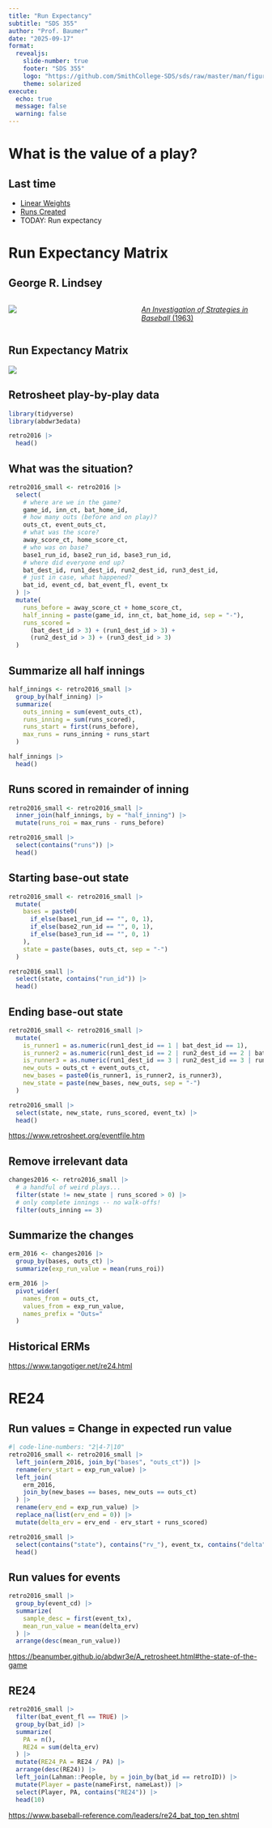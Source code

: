 ```yaml
---
title: "Run Expectancy"
subtitle: "SDS 355"
author: "Prof. Baumer" 
date: "2025-09-17"
format: 
  revealjs:
    slide-number: true
    footer: "SDS 355"
    logo: "https://github.com/SmithCollege-SDS/sds/raw/master/man/figures/logo.png"
    theme: solarized
execute: 
  echo: true
  message: false
  warning: false
---
```


# What is the value of a play? 

## Last time

- [Linear Weights](03_linear_weights.qmd)
- [Runs Created](https://en.wikipedia.org/wiki/Runs_created)
- TODAY: Run expectancy

# Run Expectancy Matrix

## George R. Lindsey

:::: {.columns}
::: {.column width="50%"}

![](https://matthewswiseman.ca/wp-content/uploads/2020/05/lindsey.jpg?w=683)

:::
::: {.column width="50%"}

[*An Investigation of Strategies in Baseball* (1963)](https://www-jstor-org.libproxy.smith.edu/stable/167996)

:::
::::

## Run Expectancy Matrix

![](https://batsandstats.com/wp-content/uploads/2016/08/chart11.png)

## Retrosheet play-by-play data

```r
library(tidyverse)
library(abdwr3edata)

retro2016 |>
  head()
```

## What was the situation?

```r
retro2016_small <- retro2016 |> 
  select(
    # where are we in the game?
    game_id, inn_ct, bat_home_id, 
    # how many outs (before and on play)?
    outs_ct, event_outs_ct, 
    # what was the score?
    away_score_ct, home_score_ct,
    # who was on base?
    base1_run_id, base2_run_id, base3_run_id,
    # where did everyone end up?
    bat_dest_id, run1_dest_id, run2_dest_id, run3_dest_id,
    # just in case, what happened?
    bat_id, event_cd, bat_event_fl, event_tx
  ) |>
  mutate(
    runs_before = away_score_ct + home_score_ct,
    half_inning = paste(game_id, inn_ct, bat_home_id, sep = "-"),
    runs_scored = 
      (bat_dest_id > 3) + (run1_dest_id > 3) + 
      (run2_dest_id > 3) + (run3_dest_id > 3)
  )
```

## Summarize all half innings

```r
half_innings <- retro2016_small |>
  group_by(half_inning) |>
  summarize(
    outs_inning = sum(event_outs_ct), 
    runs_inning = sum(runs_scored),
    runs_start = first(runs_before),
    max_runs = runs_inning + runs_start
  )

half_innings |>
  head()
```

## Runs scored in remainder of inning

```r
retro2016_small <- retro2016_small |>
  inner_join(half_innings, by = "half_inning") |>
  mutate(runs_roi = max_runs - runs_before)

retro2016_small |>
  select(contains("runs")) |>
  head()
```

## Starting base-out state

```r
retro2016_small <- retro2016_small |>
  mutate(
    bases = paste0(
      if_else(base1_run_id == "", 0, 1),
      if_else(base2_run_id == "", 0, 1),
      if_else(base3_run_id == "", 0, 1)
    ),
    state = paste(bases, outs_ct, sep = "-")
  )

retro2016_small |>
  select(state, contains("run_id")) |>
  head()
```

## Ending base-out state

```r
retro2016_small <- retro2016_small |>
  mutate(
    is_runner1 = as.numeric(run1_dest_id == 1 | bat_dest_id == 1),
    is_runner2 = as.numeric(run1_dest_id == 2 | run2_dest_id == 2 | bat_dest_id == 2),
    is_runner3 = as.numeric(run1_dest_id == 3 | run2_dest_id == 3 | run3_dest_id == 3 | bat_dest_id == 3),
    new_outs = outs_ct + event_outs_ct,
    new_bases = paste0(is_runner1, is_runner2, is_runner3),
    new_state = paste(new_bases, new_outs, sep = "-")
  )

retro2016_small |>
  select(state, new_state, runs_scored, event_tx) |>
  head()
```

<https://www.retrosheet.org/eventfile.htm>

## Remove irrelevant data

```r
changes2016 <- retro2016_small |>
  # a handful of weird plays...
  filter(state != new_state | runs_scored > 0) |>
  # only complete innings -- no walk-offs!
  filter(outs_inning == 3)
```

## Summarize the changes

```r
erm_2016 <- changes2016 |> 
  group_by(bases, outs_ct) |>
  summarize(exp_run_value = mean(runs_roi))
```

```r
erm_2016 |>
  pivot_wider(
    names_from = outs_ct, 
    values_from = exp_run_value, 
    names_prefix = "Outs="
  )
```

## Historical ERMs

<https://www.tangotiger.net/re24.html>

# RE24

## Run values = Change in expected run value

```r
#| code-line-numbers: "2|4-7|10"
retro2016_small <- retro2016_small |>
  left_join(erm_2016, join_by("bases", "outs_ct")) |>
  rename(erv_start = exp_run_value) |>
  left_join(
    erm_2016, 
    join_by(new_bases == bases, new_outs == outs_ct)
  ) |>
  rename(erv_end = exp_run_value) |>
  replace_na(list(erv_end = 0)) |>
  mutate(delta_erv = erv_end - erv_start + runs_scored)

retro2016_small |>
  select(contains("state"), contains("rv_"), event_tx, contains("delta")) |>
  head()
```

## Run values for events

```r
retro2016_small |> 
  group_by(event_cd) |>
  summarize(
    sample_desc = first(event_tx),
    mean_run_value = mean(delta_erv)
  ) |>
  arrange(desc(mean_run_value))
```

::: footer
<https://beanumber.github.io/abdwr3e/A_retrosheet.html#the-state-of-the-game>
:::

## RE24

```r
retro2016_small |>
  filter(bat_event_fl == TRUE) |>
  group_by(bat_id) |>
  summarize(
    PA = n(),
    RE24 = sum(delta_erv)
  ) |>
  mutate(RE24_PA = RE24 / PA) |>
  arrange(desc(RE24)) |>
  left_join(Lahman::People, by = join_by(bat_id == retroID)) |>
  mutate(Player = paste(nameFirst, nameLast)) |>
  select(Player, PA, contains("RE24")) |>
  head(10)
```

::: footer
<https://www.baseball-reference.com/leaders/re24_bat_top_ten.shtml>
:::